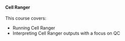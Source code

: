 <br>

#### **Cell Ranger**

This course covers:

* Running Cell Ranger
* Interpreting Cell Ranger outputs with a focus on QC